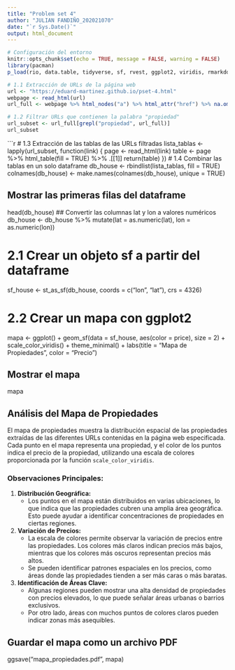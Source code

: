 ```yaml
---
title: "Problem set 4"
author: "JULIAN FANDIÑO_202021070"
date: "`r Sys.Date()`"
output: html_document
---
```


```r
# Configuración del entorno
knitr::opts_chunk$set(echo = TRUE, message = FALSE, warning = FALSE)
library(pacman)
p_load(rio, data.table, tidyverse, sf, rvest, ggplot2, viridis, rmarkdown)
```


```r
# 1.1 Extracción de URLs de la página web
url <- "https://eduard-martinez.github.io/pset-4.html"
webpage <- read_html(url)
url_full <- webpage %>% html_nodes("a") %>% html_attr("href") %>% na.omit() %>% unique()

# 1.2 Filtrar URLs que contienen la palabra "propiedad"
url_subset <- url_full[grepl("propiedad", url_full)]
url_subset
```

```r
# 1.3 Extracción de las tablas de las URLs filtradas
lista_tablas <- lapply(url_subset, function(link) {
  page <- read_html(link)
  table <- page %>% html_table(fill = TRUE) %>% .[[1]]
  return(table)
})
# 1.4 Combinar las tablas en un solo dataframe
db_house <- rbindlist(lista_tablas, fill = TRUE)
colnames(db_house) <- make.names(colnames(db_house), unique = TRUE)

## Mostrar las primeras filas del dataframe
head(db_house)
## Convertir las columnas lat y lon a valores numéricos
db_house <- db_house %>%
  mutate(lat = as.numeric(lat), lon = as.numeric(lon))

# 2.1 Crear un objeto sf a partir del dataframe
sf_house <- st_as_sf(db_house, coords = c("lon", "lat"), crs = 4326)

# 2.2 Crear un mapa con ggplot2
mapa <- ggplot() +
  geom_sf(data = sf_house, aes(color = price), size = 2) +
  scale_color_viridis() +
  theme_minimal() +
  labs(title = "Mapa de Propiedades", color = "Precio")

## Mostrar el mapa
mapa

## Análisis del Mapa de Propiedades

El mapa de propiedades muestra la distribución espacial de las propiedades extraídas de las diferentes URLs contenidas en la página web especificada. Cada punto en el mapa representa una propiedad, y el color de los puntos indica el precio de la propiedad, utilizando una escala de colores proporcionada por la función `scale_color_viridis`.

### Observaciones Principales:

1. **Distribución Geográfica:**
   - Los puntos en el mapa están distribuidos en varias ubicaciones, lo que indica que las propiedades cubren una amplia área geográfica. Esto puede ayudar a identificar concentraciones de propiedades en ciertas regiones.

2. **Variación de Precios:**
   - La escala de colores permite observar la variación de precios entre las propiedades. Los colores más claros indican precios más bajos, mientras que los colores más oscuros representan precios más altos.
   - Se pueden identificar patrones espaciales en los precios, como áreas donde las propiedades tienden a ser más caras o más baratas.

3. **Identificación de Áreas Clave:**
   - Algunas regiones pueden mostrar una alta densidad de propiedades con precios elevados, lo que puede señalar áreas urbanas o barrios exclusivos.
   - Por otro lado, áreas con muchos puntos de colores claros pueden indicar zonas más asequibles.


## Guardar el mapa como un archivo PDF
ggsave("mapa_propiedades.pdf", mapa)

